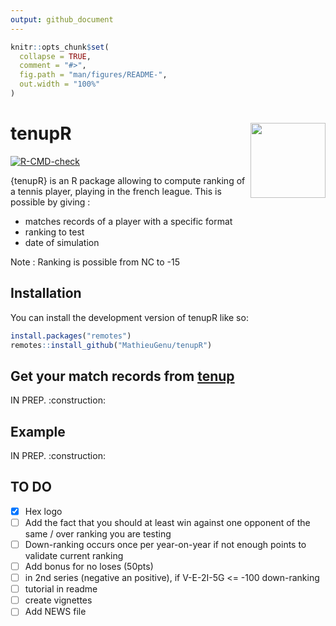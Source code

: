 ```yaml
---
output: github_document
---
```


<!-- README.md is generated from README.Rmd. Please edit that file -->

```r
knitr::opts_chunk$set(
  collapse = TRUE,
  comment = "#>",
  fig.path = "man/figures/README-",
  out.width = "100%"
)
```

# tenupR <img src="man/Figures/hex_logo.png" align="right" width="120" />

<!-- badges: start -->
[![R-CMD-check](https://github.com/MathieuGenu/tenupR/actions/workflows/R-CMD-check.yaml/badge.svg)](https://github.com/MathieuGenu/tenupR/actions/workflows/R-CMD-check.yaml)

<!-- badges: end -->

{tenupR} is an R package allowing to compute ranking of a tennis player, playing in the french league. This is possible by giving :

- matches records of a player with a specific format
- ranking to test
- date of simulation

Note : Ranking is possible from NC to -15

## Installation

You can install the development version of tenupR like so:


```r
install.packages("remotes")
remotes::install_github("MathieuGenu/tenupR")
```


## Get your match records from [tenup](https://tenup.fft.fr/)

IN PREP. :construction:

## Example

IN PREP. :construction:


## TO DO

- [x] Hex logo
- [ ] Add the fact that you should at least win against one opponent of the same / over ranking you are testing
- [ ] Down-ranking occurs once per year-on-year if not enough points to validate current ranking
- [ ] Add bonus for no loses (50pts)
- [ ] in 2nd series (negative an positive), if V-E-2I-5G <= -100 down-ranking
- [ ] tutorial in readme
- [ ] create vignettes
- [ ] Add NEWS file
